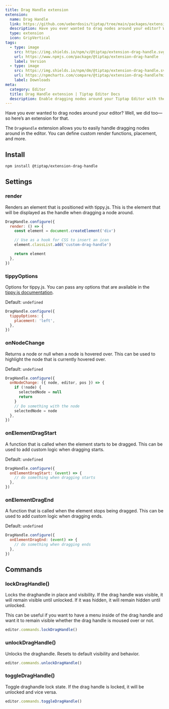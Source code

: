 ```yaml
---
title: Drag Handle extension
extension:
  name: Drag Handle
  link: https://github.com/ueberdosis/tiptap/tree/main/packages/extension-drag-handle
  description: Have you ever wanted to drag nodes around your editor? Well, we did too.
  type: extension
  icon: GripVertical
tags:
  - type: image
    src: https://img.shields.io/npm/v/@tiptap/extension-drag-handle.svg?label=version
    url: https://www.npmjs.com/package/@tiptap/extension-drag-handle
    label: Version
  - type: image
    src: https://img.shields.io/npm/dm/@tiptap/extension-drag-handle.svg
    url: https://npmcharts.com/compare/@tiptap/extension-drag-handle?minimal=true
    label: Downloads
meta:
  category: Editor
  title: Drag Handle extension | Tiptap Editor Docs
  description: Enable dragging nodes around your Tiptap Editor with the Drag Handle Extension. Learn how to set it up here in the Docs!
---
```



Have you ever wanted to drag nodes around your editor? Well, we did too—so here’s an extension for that.

The `DragHandle` extension allows you to easily handle dragging nodes around in the editor. You can define custom render functions, placement, and more.

<CodeDemo path="/Extensions/DragHandle" />

## Install

```bash
npm install @tiptap/extension-drag-handle
```

## Settings

### render

Renders an element that is positioned with tippy.js. This is the element that will be displayed as the handle when dragging a node around.

```js
DragHandle.configure({
  render: () => {
    const element = document.createElement('div')

    // Use as a hook for CSS to insert an icon
    element.classList.add('custom-drag-handle')

    return element
  },
})
```

### tippyOptions

Options for tippy.js. You can pass any options that are available in the [tippy.js documentation](https://atomiks.github.io/tippyjs/v6/all-props/).

Default: `undefined`

```js
DragHandle.configure({
  tippyOptions: {
    placement: 'left',
  },
})
```

### onNodeChange

Returns a node or null when a node is hovered over. This can be used to highlight the node that is currently hovered over.

Default: `undefined`

```js
DragHandle.configure({
  onNodeChange: ({ node, editor, pos }) => {
    if (!node) {
      selectedNode = null
      return
    }
    // Do something with the node
    selectedNode = node
  },
})
```

### onElementDragStart

A function that is called when the element starts to be dragged. This can be used to add custom logic when dragging starts.

Default: `undefined`

```js
DragHandle.configure({
  onElementDragStart: (event) => {
    // do something when dragging starts
  },
})
```

### onElementDragEnd

A function that is called when the element stops being dragged. This can be used to add custom logic when dragging ends.

Default: `undefined`

```js
DragHandle.configure({
  onElementDragEnd: (event) => {
    // do something when dragging ends
  },
})
```

## Commands

### lockDragHandle()

Locks the draghandle in place and visibility. If the drag handle was visible, it will remain visible until unlocked. If it was hidden, it will remain hidden until unlocked.

This can be useful if you want to have a menu inside of the drag handle and want it to remain visible whether the drag handle is moused over or not.

```js
editor.commands.lockDragHandle()
```

### unlockDragHandle()

Unlocks the draghandle. Resets to default visibility and behavior.

```js
editor.commands.unlockDragHandle()
```

### toggleDragHandle()

Toggle draghandle lock state. If the drag handle is locked, it will be unlocked and vice versa.

```js
editor.commands.toggleDragHandle()
```
